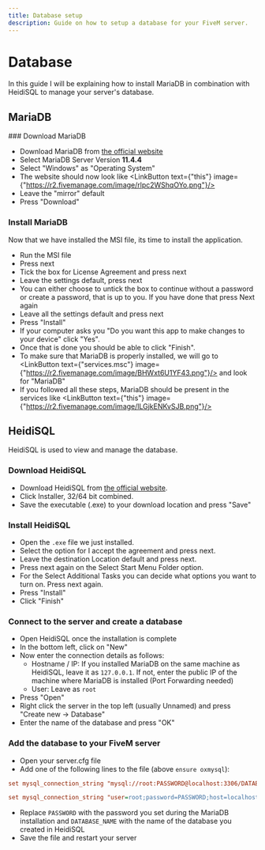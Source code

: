 ```yaml
---
title: Database setup
description: Guide on how to setup a database for your FiveM server.
---
```



# Database

In this guide I will be explaining how to install MariaDB in combination with HeidiSQL to manage your server's database.

## MariaDB
<Steps>
### Download MariaDB

- Download MariaDB from [the official website](https://mariadb.org/download)
- Select MariaDB Server Version **11.4.4**
- Select "Windows" as "Operating System"
- The website should now look like <LinkButton text={"this"} image={"https://r2.fivemanage.com/image/rlpc2WShqOYo.png"}/>
- Leave the "mirror" default
- Press "Download"

### Install MariaDB

Now that we have installed the MSI file, its time to install the application.
- Run the MSI file
- Press next
- Tick the box for License Agreement and press next
- Leave the settings default, press next
- You can either choose to untick the box to continue without a password or create a password, that is up to you. If you have done that press Next again
- Leave all the settings default and press next
- Press "Install"
- If your computer asks you "Do you want this app to make changes to your device" click "Yes".
- Once that is done you should be able to click "Finish".
- To make sure that MariaDB is properly installed, we will go to <LinkButton text={"services.msc"} image={"https://r2.fivemanage.com/image/BHWxt6U1YF43.png"}/> and look for "MariaDB"
- If you followed all these steps, MariaDB should be present in the services like <LinkButton text={"this"} image={"https://r2.fivemanage.com/image/lLGjkENKvSJB.png"}/>
</Steps>

## HeidiSQL

HeidiSQL is used to view and manage the database.
<Steps>

### Download HeidiSQL

- Download HeidiSQL from [the official website](https://www.heidisql.com/download.php).
- Click Installer, 32/64 bit combined.
- Save the executable (.exe) to your download location and press "Save"

### Install HeidiSQL

- Open the `.exe` file we just installed.
- Select the option for I accept the agreement and press next.
- Leave the destination Location default and press next.
- Press next again on the Select Start Menu Folder option.
- For the Select Additional Tasks you can decide what options you want to turn on. Press next again.
- Press "Install"
- Click "Finish"

### Connect to the server and create a database
- Open HeidiSQL once the installation is complete
- In the bottom left, click on "New"
- Now enter the connection details as follows:
  - Hostname / IP: If you installed MariaDB on the same machine as HeidiSQL, leave it as `127.0.0.1`. If not, enter the public IP of the machine where MariaDB is installed (Port Forwarding needed)
  - User: Leave as `root`
- Press "Open"
- Right click the server in the top left (usually Unnamed) and press "Create new -> Database"
- Enter the name of the database and press "OK"

### Add the database to your FiveM server
- Open your server.cfg file
- Add one of the following lines to the file (above `ensure oxmysql`):
```cfg
set mysql_connection_string "mysql://root:PASSWORD@localhost:3306/DATABASE_NAME"
```
```cfg
set mysql_connection_string "user=root;password=PASSWORD;host=localhost;port=3306;database=DATABASE_NAME"
```
- Replace `PASSWORD` with the password you set during the MariaDB installation and `DATABASE_NAME` with the name of the database you created in HeidiSQL
- Save the file and restart your server

</Steps>

